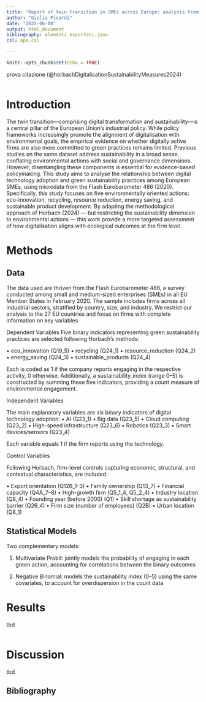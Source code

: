 ```yaml
---
title: "Report of twin transition in SMEs across Europe: analysis from Eurobarometer data"
author: "Giulia Picardi"
date: "2025-06-08"
output: html_document
bibliography: elementi_esportati.json 
csl: apa.csl

---
```


```r
knitr::opts_chunk$set(echo = TRUE)

```

prova citazione (@horbachDigitalisationSustainabilityMeasures2024)

```r

```


# Introduction

The twin transition—comprising digital transformation and sustainability—is a central pillar of the European Union’s industrial policy. While policy frameworks increasingly promote the alignment of digitalisation with environmental goals, the empirical evidence on whether digitally active firms are also more committed to green practices remains limited. Previous studies on the same dataset address sustainability in a broad sense, conflating environmental actions with social and governance dimensions. However, disentangling these components is essential for evidence-based policymaking.
This study aims to analyse the relationship between digital technology adoption and green sustainability practices among European SMEs, using microdata from the Flash Eurobarometer 486 (2020). Specifically, this study focuses on five environmentally oriented actions: eco-innovation, recycling, resource reduction, energy saving, and sustainable product development. By adapting the methodological approach of Horbach (2024) — but restricting the sustainability dimension to environmental actions — this work provide a more targeted assessment of how digitalisation aligns with ecological outcomes at the firm level.


# Methods

## Data

The data used are thriven from the Flash Eurobarometer 486, a survey conducted among small and medium-sized enterprises (SMEs) in all EU Member States in February 2020. The sample includes firms across all industrial sectors, stratified by country, size, and industry. We restrict our analysis to the 27 EU countries and focus on firms with complete information on key variables.

Dependent Variables
Five binary indicators representing green sustainability practices are selected following Horbach's methods:

•	eco_innovation (Q19_5)
•	recycling (Q24_1)
•	resource_reduction (Q24_2)
•	energy_saving (Q24_3)
•	sustainable_products (Q24_4)

Each is coded as 1 if the company reports engaging in the respective activity, 0 otherwise. Additionally, a sustainability_index (range 0–5) is constructed by summing these five indicators, providing a count measure of environmental engagement.


Independent Variables

The main explanatory variables are six binary indicators of digital technology adoption:
•	AI (Q23_1)
•	Big data (Q23_5)
•	Cloud computing (Q23_2)
•	High-speed infrastructure (Q23_6)
•	Robotics (Q23_3)
•	Smart devices/sensors (Q23_4)

Each variable equals 1 if the firm reports using the technology.


Control Variables

Following Horbach, firm-level controls capturing economic, structural, and contextual characteristics, are included:

•	Export orientation (Q12B_1–3)
•	Family ownership (Q13_7)
•	Financial capacity (Q4A_7–8)
•	High-growth firm (Q5_1_4, Q5_2_4)
•	Industry location (Q8_4)
•	Founding year (before 2000) (Q1)
•	Skill shortage as sustainability barrier (Q26_4)
•	Firm size (number of employees) (Q2B)
•	Urban location (Q8_1)


## Statistical Models

Two complementary models:

1.	Multivariate Probit: jointly models the probability of engaging in each green action, accounting for correlations between the binary outcomes

2.	Negative Binomial: models the sustainability index (0–5) using the same covariates, to account for overdispersion in the count data



# Results
tbd
```r

```

# Discussion
tbd

## Bibliography 










